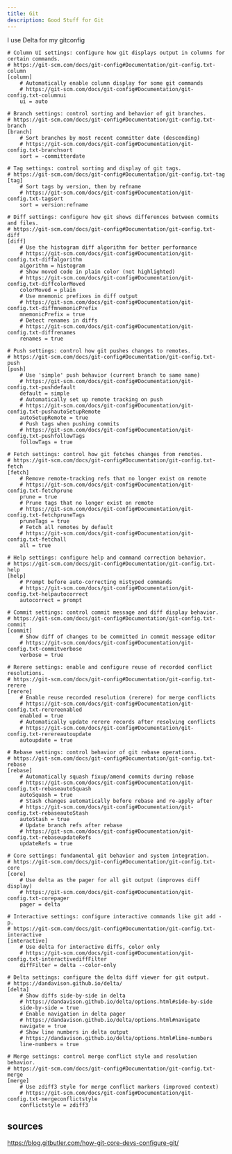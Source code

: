 ```yaml
---
title: Git
description: Good Stuff for Git
---
```


I use Delta for my gitconfig

```shell title=".gitconfig"
# Column UI settings: configure how git displays output in columns for certain commands.
# https://git-scm.com/docs/git-config#Documentation/git-config.txt-column
[column]
    # Automatically enable column display for some git commands
    # https://git-scm.com/docs/git-config#Documentation/git-config.txt-columnui
    ui = auto

# Branch settings: control sorting and behavior of git branches.
# https://git-scm.com/docs/git-config#Documentation/git-config.txt-branch
[branch]
    # Sort branches by most recent committer date (descending)
    # https://git-scm.com/docs/git-config#Documentation/git-config.txt-branchsort
    sort = -committerdate

# Tag settings: control sorting and display of git tags.
# https://git-scm.com/docs/git-config#Documentation/git-config.txt-tag
[tag]
    # Sort tags by version, then by refname
    # https://git-scm.com/docs/git-config#Documentation/git-config.txt-tagsort
    sort = version:refname

# Diff settings: configure how git shows differences between commits and files.
# https://git-scm.com/docs/git-config#Documentation/git-config.txt-diff
[diff]
    # Use the histogram diff algorithm for better performance
    # https://git-scm.com/docs/git-config#Documentation/git-config.txt-diffalgorithm
    algorithm = histogram
    # Show moved code in plain color (not highlighted)
    # https://git-scm.com/docs/git-config#Documentation/git-config.txt-diffcolorMoved
    colorMoved = plain
    # Use mnemonic prefixes in diff output
    # https://git-scm.com/docs/git-config#Documentation/git-config.txt-diffmnemonicPrefix
    mnemonicPrefix = true
    # Detect renames in diffs
    # https://git-scm.com/docs/git-config#Documentation/git-config.txt-diffrenames
    renames = true

# Push settings: control how git pushes changes to remotes.
# https://git-scm.com/docs/git-config#Documentation/git-config.txt-push
[push]
    # Use 'simple' push behavior (current branch to same name)
    # https://git-scm.com/docs/git-config#Documentation/git-config.txt-pushdefault
    default = simple
    # Automatically set up remote tracking on push
    # https://git-scm.com/docs/git-config#Documentation/git-config.txt-pushautoSetupRemote
    autoSetupRemote = true
    # Push tags when pushing commits
    # https://git-scm.com/docs/git-config#Documentation/git-config.txt-pushfollowTags
    followTags = true

# Fetch settings: control how git fetches changes from remotes.
# https://git-scm.com/docs/git-config#Documentation/git-config.txt-fetch
[fetch]
    # Remove remote-tracking refs that no longer exist on remote
    # https://git-scm.com/docs/git-config#Documentation/git-config.txt-fetchprune
    prune = true
    # Prune tags that no longer exist on remote
    # https://git-scm.com/docs/git-config#Documentation/git-config.txt-fetchpruneTags
    pruneTags = true
    # Fetch all remotes by default
    # https://git-scm.com/docs/git-config#Documentation/git-config.txt-fetchall
    all = true

# Help settings: configure help and command correction behavior.
# https://git-scm.com/docs/git-config#Documentation/git-config.txt-help
[help]
    # Prompt before auto-correcting mistyped commands
    # https://git-scm.com/docs/git-config#Documentation/git-config.txt-helpautocorrect
    autocorrect = prompt

# Commit settings: control commit message and diff display behavior.
# https://git-scm.com/docs/git-config#Documentation/git-config.txt-commit
[commit]
    # Show diff of changes to be committed in commit message editor
    # https://git-scm.com/docs/git-config#Documentation/git-config.txt-commitverbose
    verbose = true

# Rerere settings: enable and configure reuse of recorded conflict resolutions.
# https://git-scm.com/docs/git-config#Documentation/git-config.txt-rerere
[rerere]
    # Enable reuse recorded resolution (rerere) for merge conflicts
    # https://git-scm.com/docs/git-config#Documentation/git-config.txt-rerereenabled
    enabled = true
    # Automatically update rerere records after resolving conflicts
    # https://git-scm.com/docs/git-config#Documentation/git-config.txt-rerereautoupdate
    autoupdate = true

# Rebase settings: control behavior of git rebase operations.
# https://git-scm.com/docs/git-config#Documentation/git-config.txt-rebase
[rebase]
    # Automatically squash fixup/amend commits during rebase
    # https://git-scm.com/docs/git-config#Documentation/git-config.txt-rebaseautoSquash
    autoSquash = true
    # Stash changes automatically before rebase and re-apply after
    # https://git-scm.com/docs/git-config#Documentation/git-config.txt-rebaseautoStash
    autoStash = true
    # Update branch refs after rebase
    # https://git-scm.com/docs/git-config#Documentation/git-config.txt-rebaseupdateRefs
    updateRefs = true

# Core settings: fundamental git behavior and system integration.
# https://git-scm.com/docs/git-config#Documentation/git-config.txt-core
[core]
    # Use delta as the pager for all git output (improves diff display)
    # https://git-scm.com/docs/git-config#Documentation/git-config.txt-corepager
    pager = delta

# Interactive settings: configure interactive commands like git add -p.
# https://git-scm.com/docs/git-config#Documentation/git-config.txt-interactive
[interactive]
    # Use delta for interactive diffs, color only
    # https://git-scm.com/docs/git-config#Documentation/git-config.txt-interactivediffFilter
    diffFilter = delta --color-only

# Delta settings: configure the delta diff viewer for git output.
# https://dandavison.github.io/delta/
[delta]
    # Show diffs side-by-side in delta
    # https://dandavison.github.io/delta/options.html#side-by-side
    side-by-side = true
    # Enable navigation in delta pager
    # https://dandavison.github.io/delta/options.html#navigate
    navigate = true
    # Show line numbers in delta output
    # https://dandavison.github.io/delta/options.html#line-numbers
    line-numbers = true

# Merge settings: control merge conflict style and resolution behavior.
# https://git-scm.com/docs/git-config#Documentation/git-config.txt-merge
[merge]
    # Use zdiff3 style for merge conflict markers (improved context)
    # https://git-scm.com/docs/git-config#Documentation/git-config.txt-mergeconflictstyle
    conflictstyle = zdiff3
```

## sources

https://blog.gitbutler.com/how-git-core-devs-configure-git/
